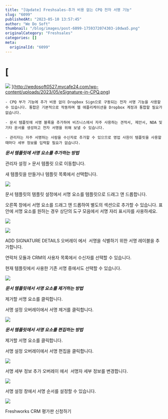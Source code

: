 ```yaml
---
title: "[Update] Freshsales-추가 비용 없는 CPQ 전자 서명 기능"
slug: "6099"
publishedAt: "2023-05-10 13:57:45"
author: "We Do Soft"
thumbnail: "/blog/images/post-6099-1759372074303-i0dwa5.png"
originalCategory: "Freshsales"
categories: []
meta:
  originalId: "6099"
---
```


# [
![](/blog/images/post-6099-1759372074303-i0dwa5.png)
](http://wedosoft0527.mycafe24.com/wp-content/uploads/2023/05/eSignature-in-CPQ.png)

 	- CPQ 부가 기능에 추가 비용 없이 Dropbox Sign으로 구동되는 전자 서명 기능을 사용할 수 있습니다. 통합은 기본적으로 작동하며 웹 애플리케이션을 Dropbox 계정과 통합할 필요가 없습니다.

 	- 문서 템플릿에 서명 블록을 추가하여 비즈니스에서 자주 사용하는 견적서, 제안서, NDA 및 기타 문서를 생성하고 전자 서명을 위해 보낼 수 있습니다.

 	- 관리자는 자주 서명하는 사람을 수신자로 추가할 수 있으므로 영업 사원이 템플릿을 사용할 때마다 세부 정보를 입력할 필요가 없습니다.

***문서 템플릿에 서명 요소를 추가하는 방법***

 	
관리자 설정 &gt; 문서 템플릿 으로 이동합니다.

 	
새 템플릿을 만들거나 템플릿 목록에서 선택합니다.

![](/blog/images/post-6099-1759372074314-nu0806.png)

 	
문서 템플릿의 템플릿 설정에서 서명 요소를 템플릿으로 드래그 앤 드롭합니다.

오른쪽 창에서 서명 요소를 드래그 앤 드롭하여 별도의 섹션으로 추가할 수 있습니다.
표 안에 서명 요소를 원하는 경우 상단의 도구 모음에서 서명 자리 표시자를 사용하세요.

![](/blog/images/post-6099-1759372075353-iwcttz.png)

![](/blog/images/post-6099-1759372075785-pyqe8t.png)

 	
ADD SIGNATURE DETAILS 오버레이 에서  서명을 식별하기 위한 서명 레이블을 추가합니다.

연락처 모듈과 CRM의 사용자 목록에서 수신자를 선택할 수 있습니다.

현재 템플릿에서 사용한 기존 서명 중에서도 선택할 수 있습니다.

![](/blog/images/post-6099-1759372076036-c94ihk.png)

***문서 템플릿에서 서명 요소를 제거하는 방법***

 	
제거할 서명 요소를 클릭합니다.

 	
서명 설정 오버레이에서 서명 제거를 클릭합니다.

![](/blog/images/post-6099-1759372076317-gs7nba.png)

***문서 템플릿에서 서명 요소를 편집하는 방법***

 	
제거할 서명 요소를 클릭합니다.

 	
서명 설정 오버레이에서 서명 편집을 클릭합니다.

![](/blog/images/post-6099-1759372076581-xfp61i.png)

 	
서명 세부 정보 추가 오버레이 에서  서명자 세부 정보를 변경합니다.

![](/blog/images/post-6099-1759372076862-o4ljhr.png)

 	
서명 설정 창에서 서명 순서를 설정할 수 있습니다.

![](/blog/images/post-6099-1759372077111-whtkab.png)

Freshworks CRM 평가판 신청하기
